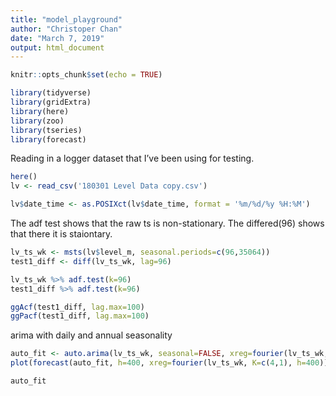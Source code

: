 ```yaml
---
title: "model_playground"
author: "Christoper Chan"
date: "March 7, 2019"
output: html_document
---
```


```r
knitr::opts_chunk$set(echo = TRUE)
```

```r
library(tidyverse)
library(gridExtra)
library(here)
library(zoo)
library(tseries)
library(forecast)
```

Reading in a logger dataset that I've been using for testing.
```r
here()
lv <- read_csv('180301 Level Data copy.csv')

lv$date_time <- as.POSIXct(lv$date_time, format = '%m/%d/%y %H:%M')
```

The adf test shows that the raw ts is non-stationary. The differed(96) shows that there it is staiontary.
```r
lv_ts_wk <- msts(lv$level_m, seasonal.periods=c(96,35064))
test1_diff <- diff(lv_ts_wk, lag=96)

lv_ts_wk %>% adf.test(k=96)
test1_diff %>% adf.test(k=96)
```

```r
ggAcf(test1_diff, lag.max=100)
ggPacf(test1_diff, lag.max=100)
```

arima with daily and annual seasonality
```r
auto_fit <- auto.arima(lv_ts_wk, seasonal=FALSE, xreg=fourier(lv_ts_wk, K=c(4,1)))
plot(forecast(auto_fit, h=400, xreg=fourier(lv_ts_wk, K=c(4,1), h=400)))
```

```r
auto_fit
```

